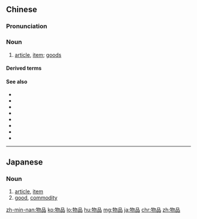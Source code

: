 ==Chinese==
{{zh-forms}}

===Pronunciation===
{{zh-pron
|m=wùpǐn
|c=mat6 ban2
|mn=bu̍t-phín
|cat=n
}}

===Noun===
{{zh-noun}}

# [[article]], [[item]]; [[goods]]

====Derived terms====
{{zh-der|公共物品}}

====See also====
* {{zh-l|產品}}
* {{zh-l|次品}}
* {{zh-l|貨物}}
* {{zh-l|商品}}
* {{zh-l|食品}}
* {{zh-l|用品}}
* {{zh-l|製品}}
* {{zh-l|作品}}

----

==Japanese==
{{ja-kanjitab|ぶつ|k1=ぶっ|ひん|k2=ぴん|yomi=on}}

===Noun===
{{ja-noun|ぶっぴん}}

# [[article]], [[item]]
# [[good]], [[commodity]]

[[zh-min-nan:物品]]
[[ko:物品]]
[[lo:物品]]
[[hu:物品]]
[[mg:物品]]
[[ja:物品]]
[[chr:物品]]
[[zh:物品]]